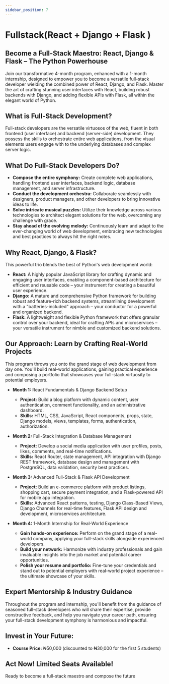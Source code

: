 ```yaml
---
sidebar_position: 7
---
```


# Fullstack(React + Django + Flask )

## Become a Full-Stack Maestro: React, Django & Flask – The Python Powerhouse

Join our transformative 4-month program, enhanced with a 1-month internship, designed to empower you to become a versatile full-stack developer wielding the combined power of React, Django, and Flask. Master the art of crafting stunning user interfaces with React, building robust backends with Django, and adding flexible APIs with Flask, all within the elegant world of Python.

## What is Full-Stack Development?
Full-stack developers are the versatile virtuosos of the web, fluent in both frontend (user interface) and backend (server-side) development. They possess the skills to orchestrate entire web applications, from the visual elements users engage with to the underlying databases and complex server logic.

## What Do Full-Stack Developers Do?
- **Compose the entire symphony:** Create complete web applications, handling frontend user interfaces, backend logic, database management, and server infrastructure.
- **Conduct the development orchestra:** Collaborate seamlessly with designers, product managers, and other developers to bring innovative ideas to life.
- **Solve intricate musical puzzles:** Utilize their knowledge across various technologies to architect elegant solutions for the web, overcoming any challenge with grace.
- **Stay ahead of the evolving melody:** Continuously learn and adapt to the ever-changing world of web development, embracing new technologies and best practices to always hit the right notes.

## Why React, Django, & Flask?
This powerful trio blends the best of Python's web development world:
- **React:** A highly popular JavaScript library for crafting dynamic and engaging user interfaces, enabling a component-based architecture for efficient and reusable code – your instrument for creating a beautiful user experience.
- **Django:** A mature and comprehensive Python framework for building robust and feature-rich backend systems, streamlining development with a "batteries-included" approach – your conductor for a powerful and organized backend.
- **Flask:** A lightweight and flexible Python framework that offers granular control over your backend, ideal for crafting APIs and microservices – your versatile instrument for nimble and customized backend solutions.

## Our Approach: Learn by Crafting Real-World Projects
This program throws you onto the grand stage of web development from day one. You'll build real-world applications, gaining practical experience and composing a portfolio that showcases your full-stack virtuosity to potential employers.

- **Month 1:** React Fundamentals & Django Backend Setup
    - **Project:** Build a blog platform with dynamic content, user authentication, comment functionality, and an administrative dashboard.
    - **Skills:** HTML, CSS, JavaScript, React components, props, state, Django models, views, templates, forms, authentication, authorization.

- **Month 2:** Full-Stack Integration & Database Management
    - **Project:** Develop a social media application with user profiles, posts, likes, comments, and real-time notifications.
    - **Skills:** React Router, state management, API integration with Django REST framework, database design and management with PostgreSQL, data validation, security best practices.

- **Month 3:** Advanced Full-Stack & Flask API Development
    - **Project:** Build an e-commerce platform with product listings, shopping cart, secure payment integration, and a Flask-powered API for mobile app integration.
    - **Skills:** Advanced React patterns, testing, Django Class-Based Views, Django Channels for real-time features, Flask API design and development, microservices architecture.

- **Month 4:** 1-Month Internship for Real-World Experience
    - **Gain hands-on experience:** Perform on the grand stage of a real-world company, applying your full-stack skills alongside experienced developers.
    - **Build your network:** Harmonize with industry professionals and gain invaluable insights into the job market and potential career opportunities.
    - **Polish your resume and portfolio:** Fine-tune your credentials and stand out to potential employers with real-world project experience – the ultimate showcase of your skills.

## Expert Mentorship & Industry Guidance
Throughout the program and internship, you'll benefit from the guidance of seasoned full-stack developers who will share their expertise, provide constructive feedback, and help you navigate your career path, ensuring your full-stack development symphony is harmonious and impactful.

## Invest in Your Future:
- **Course Price:** ₦50,000 (discounted to ₦30,000 for the first 5 students)

## Act Now! Limited Seats Available!
Ready to become a full-stack maestro and compose the future
